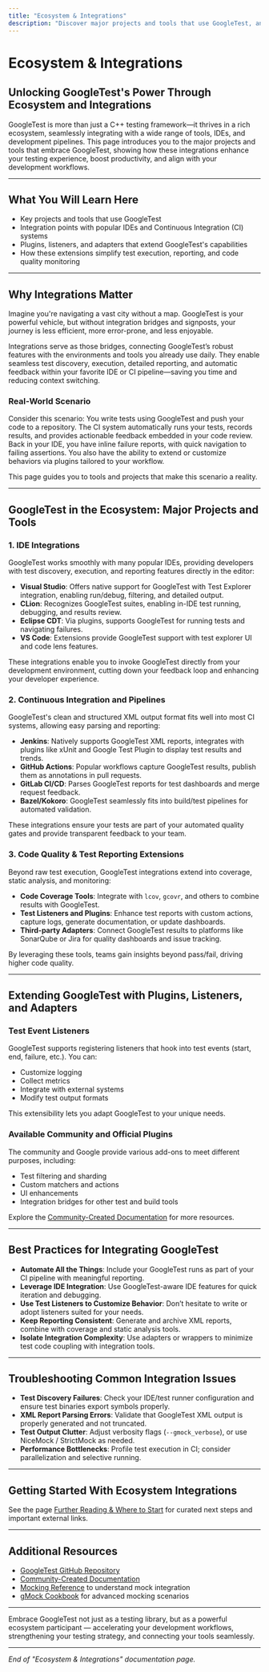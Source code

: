 ```yaml
---
title: "Ecosystem & Integrations"
description: "Discover major projects and tools that use GoogleTest, and find out how GoogleTest integrates with IDEs, CI pipelines, and code quality platforms. Learn about available plugins, listeners, and adapters that extend its capabilities for different development environments."
---
```


# Ecosystem & Integrations

## Unlocking GoogleTest's Power Through Ecosystem and Integrations

GoogleTest is more than just a C++ testing framework—it thrives in a rich ecosystem, seamlessly integrating with a wide range of tools, IDEs, and development pipelines. This page introduces you to the major projects and tools that embrace GoogleTest, showing how these integrations enhance your testing experience, boost productivity, and align with your development workflows.

---

## What You Will Learn Here

- Key projects and tools that use GoogleTest
- Integration points with popular IDEs and Continuous Integration (CI) systems
- Plugins, listeners, and adapters that extend GoogleTest's capabilities
- How these extensions simplify test execution, reporting, and code quality monitoring

---

## Why Integrations Matter

Imagine you're navigating a vast city without a map. GoogleTest is your powerful vehicle, but without integration bridges and signposts, your journey is less efficient, more error-prone, and less enjoyable.

Integrations serve as those bridges, connecting GoogleTest’s robust features with the environments and tools you already use daily. They enable seamless test discovery, execution, detailed reporting, and automatic feedback within your favorite IDE or CI pipeline—saving you time and reducing context switching.

### Real-World Scenario

Consider this scenario: You write tests using GoogleTest and push your code to a repository. The CI system automatically runs your tests, records results, and provides actionable feedback embedded in your code review. Back in your IDE, you have inline failure reports, with quick navigation to failing assertions. You also have the ability to extend or customize behaviors via plugins tailored to your workflow.

This page guides you to tools and projects that make this scenario a reality.

---

## GoogleTest in the Ecosystem: Major Projects and Tools

### 1. IDE Integrations

GoogleTest works smoothly with many popular IDEs, providing developers with test discovery, execution, and reporting features directly in the editor:

- **Visual Studio**: Offers native support for GoogleTest with Test Explorer integration, enabling run/debug, filtering, and detailed output.
- **CLion**: Recognizes GoogleTest suites, enabling in-IDE test running, debugging, and results review.
- **Eclipse CDT**: Via plugins, supports GoogleTest for running tests and navigating failures.
- **VS Code**: Extensions provide GoogleTest support with test explorer UI and code lens features.

These integrations enable you to invoke GoogleTest directly from your development environment, cutting down your feedback loop and enhancing your developer experience.

### 2. Continuous Integration and Pipelines

GoogleTest's clean and structured XML output format fits well into most CI systems, allowing easy parsing and reporting:

- **Jenkins**: Natively supports GoogleTest XML reports, integrates with plugins like xUnit and Google Test Plugin to display test results and trends.
- **GitHub Actions**: Popular workflows capture GoogleTest results, publish them as annotations in pull requests.
- **GitLab CI/CD**: Parses GoogleTest reports for test dashboards and merge request feedback.
- **Bazel/Kokoro**: GoogleTest seamlessly fits into build/test pipelines for automated validation.

These integrations ensure your tests are part of your automated quality gates and provide transparent feedback to your team.

### 3. Code Quality & Test Reporting Extensions

Beyond raw test execution, GoogleTest integrations extend into coverage, static analysis, and monitoring:

- **Code Coverage Tools**: Integrate with `lcov`, `gcovr`, and others to combine results with GoogleTest.
- **Test Listeners and Plugins**: Enhance test reports with custom actions, capture logs, generate documentation, or update dashboards.
- **Third-party Adapters**: Connect GoogleTest results to platforms like SonarQube or Jira for quality dashboards and issue tracking.

By leveraging these tools, teams gain insights beyond pass/fail, driving higher code quality.

---

## Extending GoogleTest with Plugins, Listeners, and Adapters

### Test Event Listeners

GoogleTest supports registering listeners that hook into test events (start, end, failure, etc.). You can:

- Customize logging
- Collect metrics
- Integrate with external systems
- Modify test output formats

This extensibility lets you adapt GoogleTest to your unique needs.

### Available Community and Official Plugins

The community and Google provide various add-ons to meet different purposes, including:

- Test filtering and sharding
- Custom matchers and actions
- UI enhancements
- Integration bridges for other test and build tools

Explore the [Community-Created Documentation](https://github.com/google/googletest/blob/main/docs/community_created_documentation.md) for more resources.

---

## Best Practices for Integrating GoogleTest

- **Automate All the Things**: Include your GoogleTest runs as part of your CI pipeline with meaningful reporting.
- **Leverage IDE Integration**: Use GoogleTest-aware IDE features for quick iteration and debugging.
- **Use Test Listeners to Customize Behavior**: Don’t hesitate to write or adopt listeners suited for your needs.
- **Keep Reporting Consistent**: Generate and archive XML reports, combine with coverage and static analysis tools.
- **Isolate Integration Complexity**: Use adapters or wrappers to minimize test code coupling with integration tools.

---

## Troubleshooting Common Integration Issues

- **Test Discovery Failures**: Check your IDE/test runner configuration and ensure test binaries export symbols properly.
- **XML Report Parsing Errors**: Validate that GoogleTest XML output is properly generated and not truncated.
- **Test Output Clutter**: Adjust verbosity flags (`--gmock_verbose`), or use NiceMock / StrictMock as needed.
- **Performance Bottlenecks**: Profile test execution in CI; consider parallelization and selective running.

---

## Getting Started With Ecosystem Integrations

See the page [Further Reading & Where to Start](../overview/integration-ecosystem/getting-started-links) for curated next steps and important external links.

---

## Additional Resources

- [GoogleTest GitHub Repository](https://github.com/google/googletest)
- [Community-Created Documentation](docs/community_created_documentation.md)
- [Mocking Reference](docs/reference/mocking.md) to understand mock integration
- [gMock Cookbook](docs/gmock_cook_book.md) for advanced mocking scenarios

---

Embrace GoogleTest not just as a testing library, but as a powerful ecosystem participant — accelerating your development workflows, strengthening your testing strategy, and connecting your tools seamlessly.


---

*End of "Ecosystem & Integrations" documentation page.*
